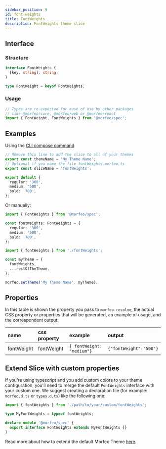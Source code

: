 ```yaml
---
sidebar_position: 9
id: font-weights
title: FontWeights
description: FontWeights theme slice
---
```


## Interface

### Structure

```typescript
interface FontWeights {
  [key: string]: string;
}

type FontWeight = keyof FontWeights;
```

### Usage

```typescript
// Types are re-exported for ease of use by other packages
// like @morfeo/core, @morfeo/web or @morfeo/react
import { FontWeight, FontWeights } from '@morfeo/spec';
```

## Examples

Using the [CLI compose command](../Features/CLI/compose.mdx):

```typescript title="fontWeights.morfeo.ts"
// Remove this line to add the slice to all of your themes
export const themeName = 'My Theme Name';
// Optional if you name the file fontWeights.morfeo.ts
export const sliceName = 'fontWeights';

export default {
  regular: '300',
  medium: '500',
  bold: '700',
};
```

Or manually:

```typescript title="fontWeights.ts"
import { FontWeights } from '@morfeo/spec';

const fontWeights: FontWeights = {
  regular: '300',
  medium: '500',
  bold: '700',
};
```

```typescript title="theme.ts"
import { fontWeights } from './fontWeights';

const myTheme = {
  fontWeights,
  ...restOfTheTheme,
};

morfeo.setTheme('My Theme Name', myTheme);
```

## Properties

In this table is shown the property you pass to `morfeo.resolve`, the actual CSS property or properties that will be generated,
an example of usage, and the correspondent output:

| name       | css property | example                    | output                 |
| :--------- | :----------- | :------------------------- | :--------------------- |
| fontWeight | fontWeight   | `{ fontWeight: "medium"} ` | `{"fontWeight":"500"}` |

## Extend Slice with custom properties

If you're using typescript and you add custom colors to your theme configuration, you'll need to merge
the default `FontWeights` interface with your custom one.
We suggest creating a declaration file (for example: `morfeo.d.ts` or `types.d.ts`) like the following one:

```typescript
import { fontWeights } from './path/to/your/custom/fontWeights';

type MyFontWeights = typeof fontWeights;

declare module '@morfeo/spec' {
  export interface FontWeights extends MyFontWeights {}
}
```

Read more about how to extend the default Morfeo Theme [here](../Features/extendible.mdx).

